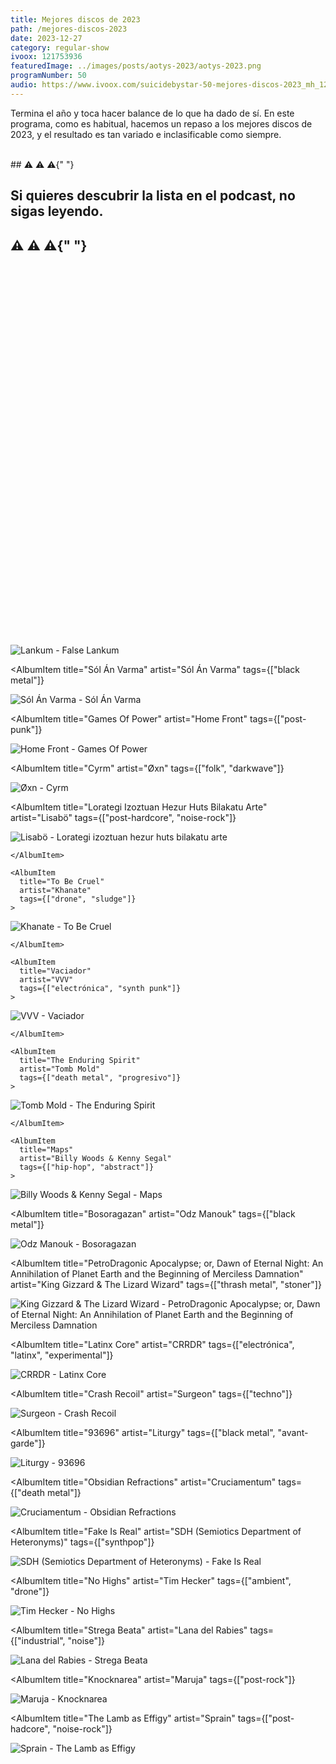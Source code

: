 ```yaml
---
title: Mejores discos de 2023
path: /mejores-discos-2023
date: 2023-12-27
category: regular-show
ivoox: 121753936
featuredImage: ../images/posts/aotys-2023/aotys-2023.png
programNumber: 50
audio: https://www.ivoox.com/suicidebystar-50-mejores-discos-2023_mh_121753936_feed_1.mp3
---
```


Termina el año y toca hacer balance de lo que ha dado de sí. En este programa, como es habitual, hacemos un repaso a los mejores discos de 2023, y el resultado es tan variado e inclasificable como siempre.

<br />
## ⚠️ ⚠️ ⚠️{" "}

## Si quieres descubrir la lista en el podcast, no sigas leyendo.

## ⚠️ ⚠️ ⚠️{" "}

<br />
<br />
<br />
<br />
<br />
<br />
<br />
<br />
<br />
<br />
<br />
<br />
<br />
<br />
<br />
<br />
<br />
<br />
<br />
<br />
<br />
<br />
<br />
<br />
<br />
<br />
<br />
<br />
<br />
<br />
<br />
<br />
<br />
<br />
<br />

<AlbumList title="Mejores discos de 2023">
  <AlbumItem
    title="False Lankum"
    artist="Lankum"
    tags={["folk"]}
  >

![Lankum - False Lankum](../images/posts/aotys-2023/lankum.jpeg)

  </AlbumItem>

  <AlbumItem
    title="Sól Án Varma"
    artist="Sól Án Varma"
    tags={["black metal"]}
  >

![Sól Án Varma - Sól Án Varma](../images/posts/aotys-2023/sol-an-varma.jpeg)

  </AlbumItem>

  <AlbumItem
    title="Games Of Power"
    artist="Home Front"
    tags={["post-punk"]}
  >

![Home Front - Games Of Power](../images/posts/aotys-2023/home-front.jpeg)

  </AlbumItem>

  <AlbumItem
    title="Cyrm"
    artist="Øxn"
    tags={["folk", "darkwave"]}
  >

![Øxn - Cyrm](../images/posts/aotys-2023/oxn.jpeg)

  </AlbumItem>

  <AlbumItem
    title="Lorategi Izoztuan Hezur Huts Bilakatu Arte"
    artist="Lisabö"
    tags={["post-hardcore", "noise-rock"]}
  >

![Lisabö - Lorategi izoztuan hezur huts bilakatu arte](../images/posts/aotys-2023/lisabo.jpeg)

    </AlbumItem>

    <AlbumItem
      title="To Be Cruel"
      artist="Khanate"
      tags={["drone", "sludge"]}
    >

![Khanate - To Be Cruel](../images/posts/aotys-2023/khanate.jpeg)

    </AlbumItem>

    <AlbumItem
      title="Vaciador"
      artist="VVV"
      tags={["electrónica", "synth punk"]}
    >

![VVV - Vaciador](../images/posts/aotys-2023/vvv.jpeg)

    </AlbumItem>

    <AlbumItem
      title="The Enduring Spirit"
      artist="Tomb Mold"
      tags={["death metal", "progresivo"]}
    >

![Tomb Mold - The Enduring Spirit](../images/posts/aotys-2023/tomb-mold.jpeg)

    </AlbumItem>

    <AlbumItem
      title="Maps"
      artist="Billy Woods & Kenny Segal"
      tags={["hip-hop", "abstract"]}
    >

![Billy Woods & Kenny Segal - Maps](../images/posts/aotys-2023/billy-woods-kenny-segal.webp)

  </AlbumItem>

  <AlbumItem
    title="Bosoragazan"
    artist="Odz Manouk"
    tags={["black metal"]}
  >

![Odz Manouk - Bosoragazan](../images/posts/aotys-2023/odz-manouk.jpeg)

  </AlbumItem>

  <AlbumItem
    title="PetroDragonic Apocalypse; or, Dawn of Eternal Night: An Annihilation of Planet Earth and the Beginning of Merciless Damnation"
    artist="King Gizzard & The Lizard Wizard"
    tags={["thrash metal", "stoner"]}
  >

![King Gizzard & The Lizard Wizard - PetroDragonic Apocalypse; or, Dawn of Eternal Night: An Annihilation of Planet Earth and the Beginning of Merciless Damnation](../images/posts/aotys-2023/kglw.jpg)

  </AlbumItem>

  <AlbumItem
    title="Latinx Core"
    artist="CRRDR"
    tags={["electrónica", "latinx", "experimental"]}
  >

![CRRDR - Latinx Core](../images/posts/aotys-2023/crrdr.jpeg)

  </AlbumItem>

  <AlbumItem
    title="Crash Recoil"
    artist="Surgeon"
    tags={["techno"]}
  >

![Surgeon - Crash Recoil](../images/posts/aotys-2023/surgeon.jpeg)

  </AlbumItem>

  <AlbumItem
    title="93696"
    artist="Liturgy"
    tags={["black metal", "avant-garde"]}
  >

![Liturgy - 93696](../images/posts/aotys-2023/liturgy.jpeg)

  </AlbumItem>

  <AlbumItem
    title="Obsidian Refractions"
    artist="Cruciamentum"
    tags={["death metal"]}
  >

![Cruciamentum - Obsidian Refractions](../images/posts/aotys-2023/cruciamentum.jpeg)

  </AlbumItem>

  <AlbumItem
    title="Fake Is Real"
    artist="SDH (Semiotics Department of Heteronyms)"
    tags={["synthpop"]}
  >

![SDH (Semiotics Department of Heteronyms) - Fake Is Real](../images/posts/aotys-2023/sdh.jpeg)

  </AlbumItem>

  <AlbumItem
    title="No Highs"
    artist="Tim Hecker"
    tags={["ambient", "drone"]}
  >

![Tim Hecker - No Highs](../images/posts/aotys-2023/tim-hecker.jpeg)

  </AlbumItem>

  <AlbumItem
    title="Strega Beata"
    artist="Lana del Rabies"
    tags={["industrial", "noise"]}
  >

![Lana del Rabies - Strega Beata](../images/posts/aotys-2023/lana-del-rabies.jpeg)

  </AlbumItem>

  <AlbumItem
    title="Knocknarea"
    artist="Maruja"
    tags={["post-rock"]}
  >

![Maruja - Knocknarea](../images/posts/aotys-2023/maruja.jpeg)

  </AlbumItem>

  <AlbumItem
    title="The Lamb as Effigy"
    artist="Sprain"
    tags={["post-hadcore", "noise-rock"]}
  >

![Sprain - The Lamb as Effigy](../images/posts/aotys-2023/sprain.jpeg)

  </AlbumItem>

</AlbumList>
